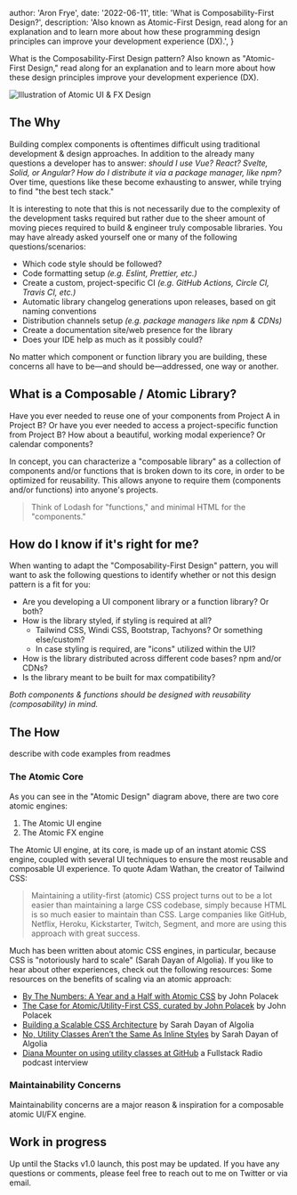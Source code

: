 
  author: 'Aron Frye',
  date: '2022-06-11',
  title: 'What is Composability-First Design?',
  description: 'Also known as Atomic-First Design, read along for an explanation and to learn more about how these programming design principles can improve your development experience (DX).',
}


What is the Composability-First Design pattern? Also known as "Atomic-First Design," read along for an explanation and to learn more about how these design principles improve your development experience (DX).

<Image src={designSystem} alt="Illustration of Atomic UI & FX Design" />

## The Why

Building complex components is oftentimes difficult using traditional development & design approaches. In addition to the already many questions a developer has to answer: _should I use Vue? React? Svelte, Solid, or Angular? How do I distribute it via a package manager, like npm?_ Over time, questions like these become exhausting to answer, while trying to find "the best tech stack."

It is interesting to note that this is not necessarily due to the complexity of the development tasks required but rather due to the sheer amount of moving pieces required to build & engineer truly composable libraries. You may have already asked yourself one or many of the following questions/scenarios:

- Which code style should be followed?
- Code formatting setup _(e.g. Eslint, Prettier, etc.)_
- Create a custom, project-specific CI _(e.g. GitHub Actions, Circle CI, Travis CI, etc.)_
- Automatic library changelog generations upon releases, based on git naming conventions
- Distribution channels setup _(e.g. package managers like npm & CDNs)_
- Create a documentation site/web presence for the library
- Does your IDE help as much as it possibly could?

No matter which component or function library you are building, these concerns all have to be—and should be—addressed, one way or another.

## What is a Composable / Atomic Library?

Have you ever needed to reuse one of your components from Project A in Project B? Or have you ever needed to access a project-specific function from Project B? How about a beautiful, working modal experience? Or calendar components?

In concept, you can characterize a "composable library" as a collection of components and/or functions that is broken down to its core, in order to be optimized for reusability. This allows anyone to require them (components and/or functions) into anyone's projects.

>Think of Lodash for "functions," and minimal HTML for the "components."

## How do I know if it's right for me?

When wanting to adapt the "Composability-First Design" pattern, you will want to ask the following questions to identify whether or not this design pattern is a fit for you:

- Are you developing a UI component library or a function library? Or both?
- How is the library styled, if styling is required at all?
  - Tailwind CSS, Windi CSS, Bootstrap, Tachyons? Or something else/custom?
  - In case styling is required, are "icons" utilized within the UI?
- How is the library distributed across different code bases? npm and/or CDNs?
- Is the library meant to be built for max compatibility?

_Both components & functions should be designed with reusability (composability) in mind._

## The How

describe with code examples from readmes

### The Atomic Core

As you can see in the "Atomic Design" diagram above, there are two core atomic engines:

1. The Atomic UI engine
2. The Atomic FX engine

The Atomic UI engine, at its core, is made up of an instant atomic CSS engine, coupled with several UI techniques to ensure the most reusable and composable UI experience. To quote Adam Wathan, the creator of Tailwind CSS:

>Maintaining a utility-first (atomic) CSS project turns out to be a lot easier than maintaining a large CSS codebase, simply because HTML is so much easier to maintain than CSS. Large companies like GitHub, Netflix, Heroku, Kickstarter, Twitch, Segment, and more are using this approach with great success.

Much has been written about atomic CSS engines, in particular, because CSS is "notoriously hard to scale" (Sarah Dayan of Algolia). If you like to hear about other experiences, check out the following resources: Some resources on the benefits of scaling via an atomic approach:

- [By The Numbers: A Year and a Half with Atomic CSS](https://medium.com/@johnpolacek/by-the-numbers-a-year-and-half-with-atomic-css-39d75b1263b4) by John Polacek
- [The Case for Atomic/Utility-First CSS, curated by John Polacek](https://johnpolacek.github.io/the-case-for-atomic-css/) by John Polacek
- [Building a Scalable CSS Architecture](https://blog.algolia.com/redesigning-our-docs-part-4-building-a-scalable-css-architecture/) by Sarah Dayan of Algolia
- [No, Utility Classes Aren’t the Same As Inline Styles](https://frontstuff.io/no-utility-classes-arent-the-same-as-inline-styles) by Sarah Dayan of Algolia
- [Diana Mounter on using utility classes at GitHub](http://www.fullstackradio.com/75) a Fullstack Radio podcast interview

### Maintainability Concerns

Maintainability concerns are a major reason & inspiration for a composable atomic UI/FX engine.

## Work in progress

Up until the Stacks v1.0 launch, this post may be updated. If you have any questions or comments, please feel free to reach out to me on Twitter or via email.
